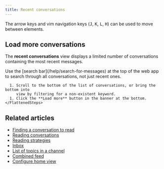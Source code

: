 ```yaml
---
title: Recent conversations
---
```





<ConversationDefinition />

<RecentConversations />

<KeyboardTip>
  The arrow keys and vim navigation keys (<kbd>J</kbd>, <kbd>K</kbd>,
  <kbd>L</kbd>, <kbd>H</kbd>) can be used to move between elements.
</KeyboardTip>

## Load more conversations

The **recent conversations** view displays a limited number of conversations
containing the most recent messages.

<ZulipTip>
  Use the [search bar](/help/search-for-messages) at the top of the web app
  to search through all conversations, not just recent ones.
</ZulipTip>

<Tabs>
  <TabItem label="Desktop/Web">
    <FlattenedSteps>
      <GoToRecentConversations />

      1. Scroll to the bottom of the list of conversations, or bring the bottom into
         view by filtering for a non-existent keyword.
      1. Click the **Load more** button in the banner at the bottom.
    </FlattenedSteps>
  </TabItem>
</Tabs>

## Related articles

* [Finding a conversation to read](/help/finding-a-conversation-to-read)
* [Reading conversations](/help/reading-conversations)
* [Reading strategies](/help/reading-strategies)
* [Inbox](/help/inbox)
* [List of topics in a channel](/help/list-of-topics)
* [Combined feed](/help/combined-feed)
* [Configure home view](/help/configure-home-view)
